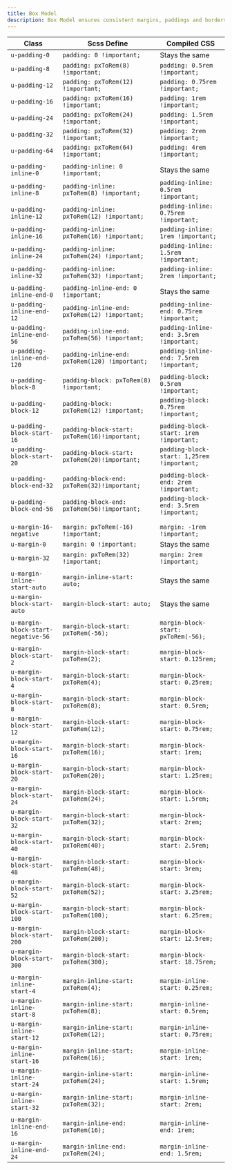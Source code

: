 ```yaml
---
title: Box Model
description: Box Model ensures consistent margins, paddings and borders across our products. The class name is presented in pixels, but being translated to REM units via Scss functions during compilation.
---
```


| Class                              | Scss Define                                   | Compiled CSS                             |
| ---------------------------------- | --------------------------------------------- | ---------------------------------------- |
| `u-padding-0`                      | `padding: 0 !important;`                      | Stays the same                           |
| `u-padding-8`                      | `padding: pxToRem(8) !important;`             | `padding: 0.5rem !important;`            |
| `u-padding-12`                     | `padding: pxToRem(12) !important;`            | `padding: 0.75rem !important;`           |
| `u-padding-16`                     | `padding: pxToRem(16) !important;`            | `padding: 1rem !important;`              |
| `u-padding-24`                     | `padding: pxToRem(24) !important;`            | `padding: 1.5rem !important;`            |
| `u-padding-32`                     | `padding: pxToRem(32) !important;`            | `padding: 2rem !important;`              |
| `u-padding-64`                     | `padding: pxToRem(64) !important;`            | `padding: 4rem !important;`              |
|                                    |                                               |                                          |
| `u-padding-inline-0`               | `padding-inline: 0 !important;`               | Stays the same                           |
| `u-padding-inline-8`               | `padding-inline: pxToRem(8) !important;`      | `padding-inline: 0.5rem !important;`     |
| `u-padding-inline-12`              | `padding-inline: pxToRem(12) !important;`     | `padding-inline: 0.75rem !important;`    |
| `u-padding-inline-16`              | `padding-inline: pxToRem(16) !important;`     | `padding-inline: 1rem !important;`       |
| `u-padding-inline-24`              | `padding-inline: pxToRem(24) !important;`     | `padding-inline: 1.5rem !important;`     |
| `u-padding-inline-32`              | `padding-inline: pxToRem(32) !important;`     | `padding-inline: 2rem !important;`       |
|                                    |                                               |                                          |
| `u-padding-inline-end-0`           | `padding-inline-end: 0 !important;`           | Stays the same                           |
| `u-padding-inline-end-12`          | `padding-inline-end: pxToRem(12) !important;` | `padding-inline-end: 0.75rem !important;`|
| `u-padding-inline-end-56`          | `padding-inline-end: pxToRem(56) !important;` | `padding-inline-end: 3.5rem !important;` |
| `u-padding-inline-end-120`         | `padding-inline-end: pxToRem(120) !important;`| `padding-inline-end: 7.5rem !important;` |
|                                    |                                               |                                          |
| `u-padding-block-8`                | `padding-block: pxToRem(8) !important;`       | `padding-block: 0.5rem !important;`      |
| `u-padding-block-12`               | `padding-block: pxToRem(12) !important;`      | `padding-block: 0.75rem !important;`     |
|                                    |                                               |                                          |
| `u-padding-block-start-16`         | `padding-block-start: pxToRem(16)!important;` | `padding-block-start: 1rem !important;`  |
| `u-padding-block-start-20`         | `padding-block-start: pxToRem(20)!important;` | `padding-block-start: 1,25rem !important;`|
|                                    |                                               |                                          |
| `u-padding-block-end-32`           | `padding-block-end: pxToRem(32)!important;`   | `padding-block-end: 2rem !important;`    |
| `u-padding-block-end-56`           | `padding-block-end: pxToRem(56)!important;`   | `padding-block-end: 3.5rem !important;`  |
|                                    |                                               |                                          |
|                                    |                                               |                                          |
| `u-margin-16-negative`             | `margin: pxToRem(-16) !important;`            | `margin: -1rem !important;`              |
| `u-margin-0`                       | `margin: 0 !important;`                       | Stays the same                           |
| `u-margin-32`                      | `margin: pxToRem(32) !important;`             | `margin: 2rem !important;`               |
|                                    |                                               |                                          |
| `u-margin-inline-start-auto`       | `margin-inline-start: auto;`                  | Stays the same                           |
| `u-margin-block-start-auto`        | `margin-block-start: auto;`                   | Stays the same                           |
|                                    |                                               |                                          |
| `u-margin-block-start-negative-56` | `margin-block-start: pxToRem(-56);`           | `margin-block-start: pxToRem(-56);`      |
|                                    |                                               |                                          |
| `u-margin-block-start-2`           | `margin-block-start: pxToRem(2);`             | `margin-block-start: 0.125rem;`          |
| `u-margin-block-start-4`           | `margin-block-start: pxToRem(4);`             | `margin-block-start: 0.25rem;`           |
| `u-margin-block-start-8`           | `margin-block-start: pxToRem(8);`             | `margin-block-start: 0.5rem;`            |
| `u-margin-block-start-12`          | `margin-block-start: pxToRem(12);`            | `margin-block-start: 0.75rem;`           |
| `u-margin-block-start-16`          | `margin-block-start: pxToRem(16);`            | `margin-block-start: 1rem;`              |
| `u-margin-block-start-20`          | `margin-block-start: pxToRem(20);`            | `margin-block-start: 1.25rem;`           |
| `u-margin-block-start-24`          | `margin-block-start: pxToRem(24);`            | `margin-block-start: 1.5rem;`            |
| `u-margin-block-start-32`          | `margin-block-start: pxToRem(32);`            | `margin-block-start: 2rem;`              |
| `u-margin-block-start-40`          | `margin-block-start: pxToRem(40);`            | `margin-block-start: 2.5rem;`            |
| `u-margin-block-start-48`          | `margin-block-start: pxToRem(48);`            | `margin-block-start: 3rem;`              |
| `u-margin-block-start-52`          | `margin-block-start: pxToRem(52);`            | `margin-block-start: 3.25rem;`           |
| `u-margin-block-start-100`         | `margin-block-start: pxToRem(100);`           | `margin-block-start: 6.25rem;`           |
| `u-margin-block-start-200`         | `margin-block-start: pxToRem(200);`           | `margin-block-start: 12.5rem;`           |
| `u-margin-block-start-300`         | `margin-block-start: pxToRem(300);`           | `margin-block-start: 18.75rem;`          |
|                                    |                                               |                                          |
| `u-margin-inline-start-4`          | `margin-inline-start: pxToRem(4);`            | `margin-inline-start: 0.25rem;`          |
| `u-margin-inline-start-8`          | `margin-inline-start: pxToRem(8);`            | `margin-inline-start: 0.5rem;`           |
| `u-margin-inline-start-12`         | `margin-inline-start: pxToRem(12);`           | `margin-inline-start: 0.75rem;`          |
| `u-margin-inline-start-16`         | `margin-inline-start: pxToRem(16);`           | `margin-inline-start: 1rem;`             |
| `u-margin-inline-start-24`         | `margin-inline-start: pxToRem(24);`           | `margin-inline-start: 1.5rem;`           |
| `u-margin-inline-start-32`         | `margin-inline-start: pxToRem(32);`           | `margin-inline-start: 2rem;`             |
|                                    |                                               |                                          |
| `u-margin-inline-end-16`           | `margin-inline-end: pxToRem(16);`             | `margin-inline-end: 1rem;`               |
| `u-margin-inline-end-24`           | `margin-inline-end: pxToRem(24);`             | `margin-inline-end: 1.5rem;`             |

<CodePreview>
  <div class="box u-margin-block-start-32 u-padding-block-end-56"></div>
</CodePreview>
